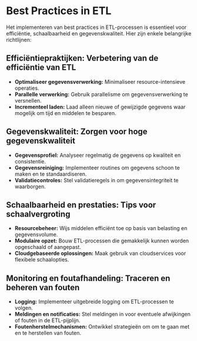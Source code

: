 # Best Practices in ETL

Het implementeren van best practices in ETL-processen is essentieel voor efficiëntie, schaalbaarheid en gegevenskwaliteit. Hier zijn enkele belangrijke richtlijnen:

## Efficiëntiepraktijken: Verbetering van de efficiëntie van ETL

- **Optimaliseer gegevensverwerking:** Minimaliseer resource-intensieve operaties.
- **Parallelle verwerking:** Gebruik parallelisme om gegevensverwerking te versnellen.
- **Incrementeel laden:** Laad alleen nieuwe of gewijzigde gegevens waar mogelijk om tijd en middelen te besparen.

## Gegevenskwaliteit: Zorgen voor hoge gegevenskwaliteit

- **Gegevensprofiel:** Analyseer regelmatig de gegevens op kwaliteit en consistentie.
- **Gegevensreiniging:** Implementeer routines om gegevens schoon te maken en te standaardiseren.
- **Validatiecontroles:** Stel validatieregels in om gegevensintegriteit te waarborgen.

## Schaalbaarheid en prestaties: Tips voor schaalvergroting

- **Resourcebeheer:** Wijs middelen efficiënt toe op basis van belasting en gegevensvolume.
- **Modulaire opzet:** Bouw ETL-processen die gemakkelijk kunnen worden opgeschaald of aangepast.
- **Cloudgebaseerde oplossingen:** Maak gebruik van cloudservices voor flexibele schaalopties.

## Monitoring en foutafhandeling: Traceren en beheren van fouten

- **Logging:** Implementeer uitgebreide logging om ETL-processen te volgen.
- **Meldingen en notificaties:** Stel meldingen in voor eventuele afwijkingen of fouten in de ETL-pijplijn.
- **Foutenherstelmechanismen:** Ontwikkel strategieën om om te gaan met en te herstellen van fouten.